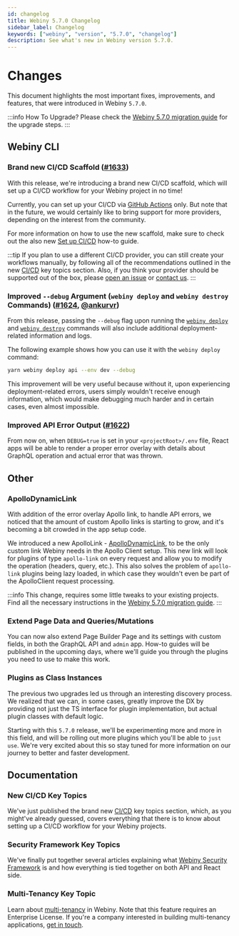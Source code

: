 ```yaml
---
id: changelog
title: Webiny 5.7.0 Changelog
sidebar_label: Changelog
keywords: ["webiny", "version", "5.7.0", "changelog"]
description: See what's new in Webiny version 5.7.0.
---
```



# Changes

This document highlights the most important fixes, improvements, and features, that were introduced in Webiny `5.7.0`.

:::info How To Upgrade?
Please check the [Webiny 5.7.0 migration guide](/docs/release-notes/5.7.0/upgrade-guide) for the upgrade steps.
:::

## Webiny CLI

### Brand new CI/CD Scaffold ([#1633](https://github.com/webiny/webiny-js/pull/1633))

With this release, we're introducing a brand new CI/CD scaffold, which will set up a CI/CD workflow for your Webiny project in no time!

<CenteredImage title="New CI/CD Scaffold" src={cicdScaffold} />

Currently, you can set up your CI/CD via [GitHub Actions](https://github.com/features/actions) only. But note that in the future, we would certainly like to bring support for more providers, depending on the interest from the community.

For more information on how to use the new scaffold, make sure to check out the also new [Set up CI/CD](/docs/how-to-guides/scaffolding/ci-cd) how-to guide.

:::tip
If you plan to use a different CI/CD provider, you can still create your workflows manually, by following all of the recommendations outlined in the new [CI/CD](/docs/key-topics/ci-cd/introduction) key topics section. Also, if you think your provider should be supported out of the box, please [open an issue](https://github.com/webiny/webiny-js/issues/new) or [contact us](https://www.webiny.com/slack).
:::

### Improved `--debug` Argument (`webiny deploy` and `webiny destroy` Commands) ([#1624](https://github.com/webiny/webiny-js/pull/1624), [@ankurvr](https://github.com/ankurvr))

From this release, passing the `--debug` flag upon running the [`webiny deploy`](/docs/how-to-guides/deployment/deploy-your-project) and [`webiny destroy`](/docs/how-to-guides/deployment/destroy-cloud-infrastructure) commands will also include additional deployment-related information and logs.

The following example shows how you can use it with the `webiny deploy` command:

```bash
yarn webiny deploy api --env dev --debug
```

This improvement will be very useful because without it, upon experiencing deployment-related errors, users simply wouldn't receive enough information, which would make debugging much harder and in certain cases, even almost impossible.

### Improved API Error Output ([#1622](https://github.com/webiny/webiny-js/pull/1622))

From now on, when `DEBUG=true` is set in your `<projectRoot>/.env` file, React apps will be able to render a proper error overlay with details about GraphQL operation and actual error that was thrown.

<CenteredImage src={errorOverlay} title="GraphQL Error Overlay" />

## Other

### ApolloDynamicLink

With addition of the error overlay Apollo link, to handle API errors, we noticed that the amount of custom Apollo links is starting to grow, and it's becoming a bit crowded in the app setup code.

We introduced a new ApolloLink - [ApolloDynamicLink](https://github.com/webiny/webiny-js/blob/next/packages/app/src/plugins/ApolloDynamicLink.ts), to be the only custom link Webiny needs in the Apollo Client setup. This new link will look for plugins of type `apollo-link` on every request and allow you to modify the operation (headers, query, etc.). This also solves the problem of `apollo-link` plugins being lazy loaded, in which case they wouldn't even be part of the ApolloClient request processing.

:::info
This change, requires some little tweaks to your existing projects. Find all the necessary instructions in the [Webiny 5.7.0 migration guide](/docs/release-notes/5.7.0/upgrade-guide).
:::

### Extend Page Data and Queries/Mutations

You can now also extend Page Builder Page and its settings with custom fields, in both the GraphQL API and `admin` app. How-to guides will be published in the upcoming days, where we'll guide you through the plugins you need to use to make this work.

### Plugins as Class Instances

The previous two upgrades led us through an interesting discovery process. We realized that we can, in some cases, greatly improve the DX by providing not just the TS interface for plugin implementation, but actual plugin classes with default logic.

Starting with this `5.7.0` release, we'll be experimenting more and more in this field, and will be rolling out more plugins which you'll be able to `just use`. We're very excited about this so stay tuned for more information on our journey to better and faster development.

## Documentation

### New CI/CD Key Topics

We've just published the brand new [CI/CD](/docs/key-topics/ci-cd/introduction) key topics section, which, as you might've already guessed, covers everything that there is to know about setting up a CI/CD workflow for your Webiny projects.

### Security Framework Key Topics

We've finally put together several articles explaining what [Webiny Security Framework](/docs/key-topics/security-framework/introduction) is and how everything is tied together on both API and React side.

### Multi-Tenancy Key Topic

Learn about [multi-tenancy](/docs/key-topics/multi-tenancy) in Webiny. Note that this feature requires an Enterprise License. If you're a company interested in building multi-tenancy applications, [get in touch](https://calendly.com/webiny/30min).
